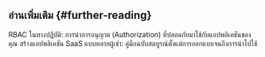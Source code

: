 ## อ่านเพิ่มเติม \{#further-reading}

<Url href="/use-cases/authorization/rbac-in-practice">
  RBAC ในทางปฏิบัติ: การนำการอนุญาต (Authorization) ที่ปลอดภัยมาใช้กับแอปพลิเคชันของคุณ
</Url>
<Url href="/use-cases/multi-tenancy/build-multi-tenant-saas-application">
  สร้างแอปพลิเคชัน SaaS แบบหลายผู้เช่า: คู่มือฉบับสมบูรณ์ตั้งแต่การออกแบบจนถึงการนำไปใช้
</Url>

